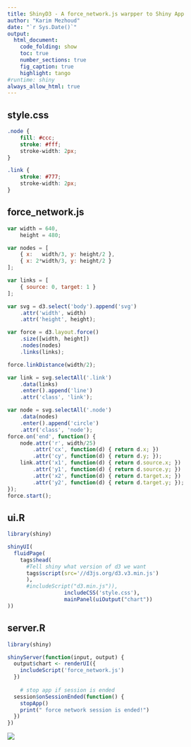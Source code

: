 ```yaml
---
title: ShinyD3 - A force_network.js warpper to Shiny App
author: "Karim Mezhoud"
date: "`r Sys.Date()`"
output:
  html_document:
    code_folding: show
    toc: true
    number_sections: true
    fig_caption: true
    highlight: tango
#runtime: shiny
always_allow_html: true
---
```


## style.css

```css
.node {
    fill: #ccc;
    stroke: #fff;
    stroke-width: 2px;
}

.link {
    stroke: #777;
    stroke-width: 2px;
}
```


## force_network.js

```js
var width = 640,
    height = 480;

var nodes = [
    { x:   width/3, y: height/2 },
    { x: 2*width/3, y: height/2 }
];

var links = [
    { source: 0, target: 1 }
];

var svg = d3.select('body').append('svg')
    .attr('width', width)
    .attr('height', height);

var force = d3.layout.force()
    .size([width, height])
    .nodes(nodes)
    .links(links);

force.linkDistance(width/2);

var link = svg.selectAll('.link')
    .data(links)
    .enter().append('line')
    .attr('class', 'link');

var node = svg.selectAll('.node')
    .data(nodes)
    .enter().append('circle')
    .attr('class', 'node');
force.on('end', function() {
    node.attr('r', width/25)
        .attr('cx', function(d) { return d.x; })
        .attr('cy', function(d) { return d.y; });
    link.attr('x1', function(d) { return d.source.x; })
        .attr('y1', function(d) { return d.source.y; })
        .attr('x2', function(d) { return d.target.x; })
        .attr('y2', function(d) { return d.target.y; });
});
force.start();


```



## ui.R

```r
library(shiny)

shinyUI(
  fluidPage(
    tags$head(
      #Tell shiny what version of d3 we want
      tags$script(src='//d3js.org/d3.v3.min.js')
      ),
      #includeScript("d3.min.js")),
                  includeCSS('style.css'),
                  mainPanel(uiOutput("chart"))
))
```

## server.R

```r

library(shiny)

shinyServer(function(input, output) {
  output$chart <- renderUI({
    includeScript('force_network.js')
  })
  
    # stop app if session is ended
  session$onSessionEnded(function() {
    stopApp()
    print(" force network session is ended!")
  })
})
```


![](force_network.png)